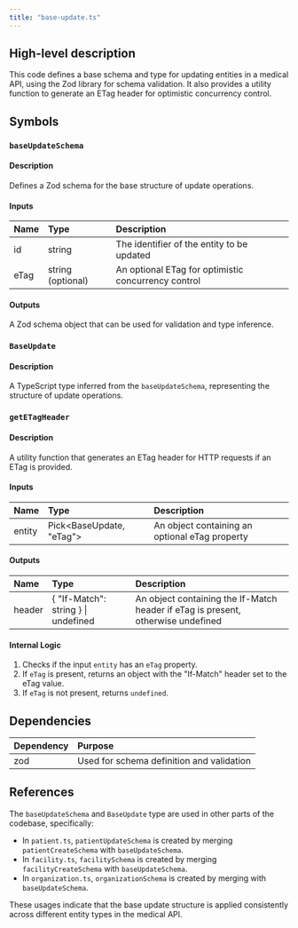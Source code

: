 ```yaml
---
title: "base-update.ts"
---
```


## High-level description
This code defines a base schema and type for updating entities in a medical API, using the Zod library for schema validation. It also provides a utility function to generate an ETag header for optimistic concurrency control.

## Symbols

### `baseUpdateSchema`
#### Description
Defines a Zod schema for the base structure of update operations.

#### Inputs
| Name | Type | Description |
|:-----|:-----|:------------|
| id | string | The identifier of the entity to be updated |
| eTag | string (optional) | An optional ETag for optimistic concurrency control |

#### Outputs
A Zod schema object that can be used for validation and type inference.

### `BaseUpdate`
#### Description
A TypeScript type inferred from the `baseUpdateSchema`, representing the structure of update operations.

### `getETagHeader`
#### Description
A utility function that generates an ETag header for HTTP requests if an ETag is provided.

#### Inputs
| Name | Type | Description |
|:-----|:-----|:------------|
| entity | Pick&lt;BaseUpdate, "eTag"&gt; | An object containing an optional eTag property |

#### Outputs
| Name | Type | Description |
|:-----|:-----|:------------|
| header | \{ "If-Match": string \} \| undefined | An object containing the If-Match header if eTag is present, otherwise undefined |

#### Internal Logic
1. Checks if the input `entity` has an `eTag` property.
2. If `eTag` is present, returns an object with the "If-Match" header set to the eTag value.
3. If `eTag` is not present, returns `undefined`.

## Dependencies
| Dependency | Purpose |
|:-----------|:--------|
| zod | Used for schema definition and validation |

## References
The `baseUpdateSchema` and `BaseUpdate` type are used in other parts of the codebase, specifically:
- In `patient.ts`, `patientUpdateSchema` is created by merging `patientCreateSchema` with `baseUpdateSchema`.
- In `facility.ts`, `facilitySchema` is created by merging `facilityCreateSchema` with `baseUpdateSchema`.
- In `organization.ts`, `organizationSchema` is created by merging with `baseUpdateSchema`.

These usages indicate that the base update structure is applied consistently across different entity types in the medical API.
